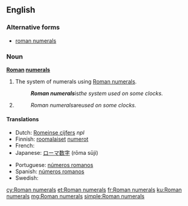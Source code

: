 ==English==

===Alternative forms===
* [[roman numerals]] {{qualifier|US}}

===Noun===
'''[[Roman]] [[numeral]]s'''

# {{context|uncountable|lang=en}} The system of numerals using [[Roman numeral]]s.
#: '''''Roman numerals''' ''is'' the system used on some clocks.''
# {{plural of|Roman numeral}}
#: ''Roman numerals ''are'' used on some clocks.''

====Translations====
{{trans-top|system of numerals}}
* Dutch: [[Romeinse cijfers]] ''npl''
* Finnish: [[roomalainen|roomalaiset]] [[numero|numerot]] {{p}}
* French: {{t+|fr|chiffres romains|m-p}}
* Japanese: [[ローマ数字]] (rōma sūji)
{{trans-mid}}
* Portuguese: [[números romanos]] {{m-p}}
* Spanish: [[números romanos]] {{m-p}}
* Swedish: {{t|sv|romerska siffror|c-p}}
{{trans-bottom}}

{{trans-see|plural of "Roman numeral"|Roman numeral}}

[[cy:Roman numerals]]
[[et:Roman numerals]]
[[fr:Roman numerals]]
[[ku:Roman numerals]]
[[mg:Roman numerals]]
[[simple:Roman numerals]]